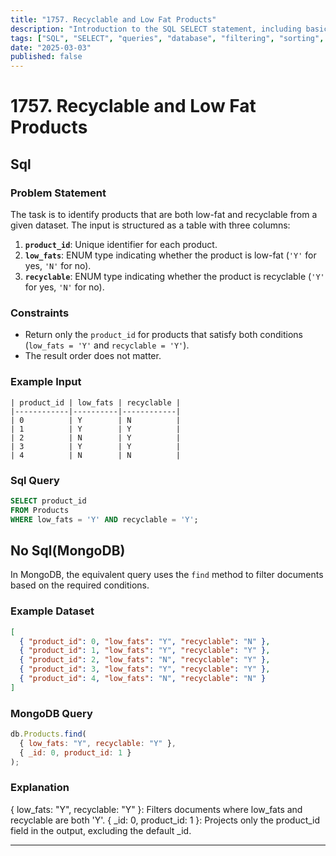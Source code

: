 ```yaml
---
title: "1757. Recyclable and Low Fat Products"
description: "Introduction to the SQL SELECT statement, including basic queries, filtering data, sorting, and using aggregate functions."
tags: ["SQL", "SELECT", "queries", "database", "filtering", "sorting", "aggregate functions"]
date: "2025-03-03"
published: false
---
```



# 1757. Recyclable and Low Fat Products

## Sql


### Problem Statement

The task is to identify products that are both low-fat and recyclable from a given dataset. The input is structured as a table with three columns:

1. **`product_id`**: Unique identifier for each product.
2. **`low_fats`**: ENUM type indicating whether the product is low-fat (`'Y'` for yes, `'N'` for no).
3. **`recyclable`**: ENUM type indicating whether the product is recyclable (`'Y'` for yes, `'N'` for no).

### Constraints

- Return only the `product_id` for products that satisfy both conditions (`low_fats = 'Y'` and `recyclable = 'Y'`).
- The result order does not matter.

### Example Input

```table
| product_id | low_fats | recyclable |
|------------|----------|------------|
| 0          | Y        | N          |
| 1          | Y        | Y          |
| 2          | N        | Y          |
| 3          | Y        | Y          |
| 4          | N        | N          |

```

### Sql Query

```sql
SELECT product_id
FROM Products
WHERE low_fats = 'Y' AND recyclable = 'Y';
```


## No Sql(MongoDB)

In MongoDB, the equivalent query uses the ``find`` method to filter documents based on the required conditions.

### Example Dataset

```json
[
  { "product_id": 0, "low_fats": "Y", "recyclable": "N" },
  { "product_id": 1, "low_fats": "Y", "recyclable": "Y" },
  { "product_id": 2, "low_fats": "N", "recyclable": "Y" },
  { "product_id": 3, "low_fats": "Y", "recyclable": "Y" },
  { "product_id": 4, "low_fats": "N", "recyclable": "N" }
]
```

### MongoDB Query

```js
db.Products.find(
  { low_fats: "Y", recyclable: "Y" },
  { _id: 0, product_id: 1 }
);
```

### Explanation
{ low_fats: "Y", recyclable: "Y" }: Filters documents where low_fats and recyclable are both 'Y'.
{ _id: 0, product_id: 1 }: Projects only the product_id field in the output, excluding the default _id.

-----
